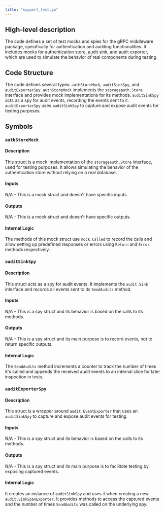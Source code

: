 ```yaml
---
title: "support_test.go"
---
```


## High-level description
The code defines a set of test mocks and spies for the gRPC middleware package, specifically for authentication and auditing functionalities. It includes mocks for authentication store, audit sink, and audit exporter, which are used to simulate the behavior of real components during testing.

## Code Structure
The code defines several types: `authStoreMock`, `auditSinkSpy`, and `auditExporterSpy`. `authStoreMock` implements the `storageauth.Store` interface and provides mock implementations for its methods. `auditSinkSpy` acts as a spy for audit events, recording the events sent to it. `auditExporterSpy` uses `auditSinkSpy` to capture and expose audit events for testing purposes.

## Symbols

### `authStoreMock`
#### Description
This struct is a mock implementation of the `storageauth.Store` interface, used for testing purposes. It allows simulating the behavior of the authentication store without relying on a real database.

#### Inputs
N/A - This is a mock struct and doesn't have specific inputs.

#### Outputs
N/A - This is a mock struct and doesn't have specific outputs.

#### Internal Logic
The methods of this mock struct use `mock.Called` to record the calls and allow setting up predefined responses or errors using `Return` and `Error` methods respectively.

### `auditSinkSpy`
#### Description
This struct acts as a spy for audit events. It implements the `audit.Sink` interface and records all events sent to its `SendAudits` method.

#### Inputs
N/A - This is a spy struct and its behavior is based on the calls to its methods.

#### Outputs
N/A - This is a spy struct and its main purpose is to record events, not to return specific outputs.

#### Internal Logic
The `SendAudits` method increments a counter to track the number of times it's called and appends the received audit events to an internal slice for later inspection in tests.

### `auditExporterSpy`
#### Description
This struct is a wrapper around `audit.EventExporter` that uses an `auditSinkSpy` to capture and expose audit events for testing.

#### Inputs
N/A - This is a spy struct and its behavior is based on the calls to its methods.

#### Outputs
N/A - This is a spy struct and its main purpose is to facilitate testing by exposing captured events.

#### Internal Logic
It creates an instance of `auditSinkSpy` and uses it when creating a new `audit.SinkSpanExporter`. It provides methods to access the captured events and the number of times `SendAudits` was called on the underlying spy.
